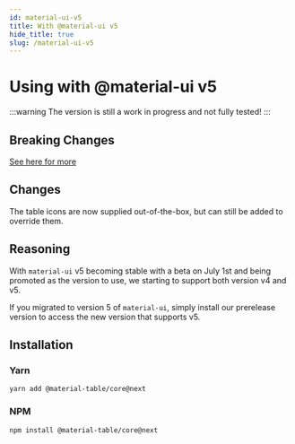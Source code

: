 ```yaml
---
id: material-ui-v5
title: With @material-ui v5
hide_title: true
slug: /material-ui-v5
---
```


# Using with @material-ui v5

:::warning
The version is still a work in progress and not fully tested!
:::

## Breaking Changes

[See here for more](/docs/breaking-changes#material-ui-v5)

## Changes

The table icons are now supplied out-of-the-box, but can still be added to override them.

## Reasoning

With `material-ui` v5 becoming stable with a beta on July 1st and being promoted as the version to use, we starting to support both version v4 and v5.

If you migrated to version 5 of `material-ui`, simply install our prerelease version to access the new version that supports v5.

## Installation

### Yarn

`yarn add @material-table/core@next`

### NPM

`npm install @material-table/core@next`
